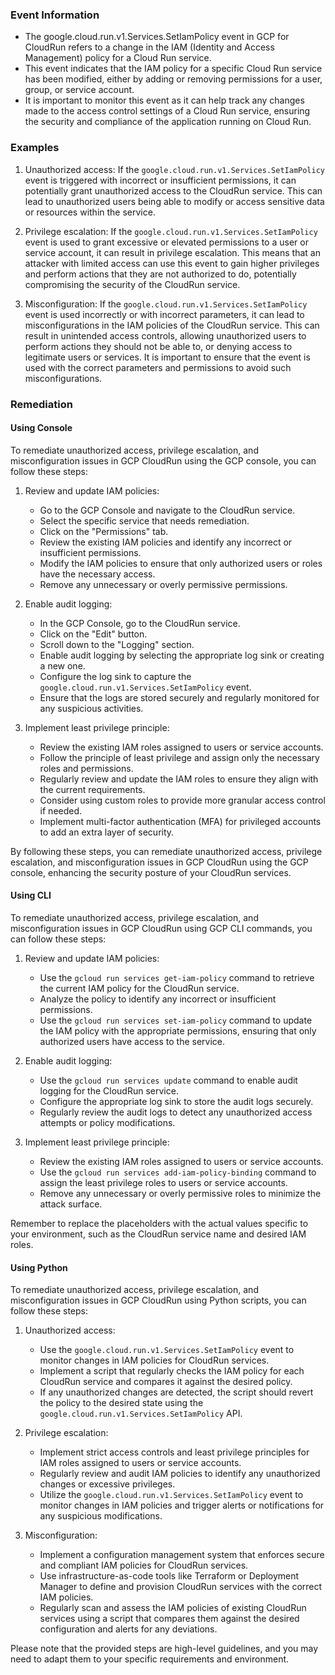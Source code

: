 
### Event Information

- The google.cloud.run.v1.Services.SetIamPolicy event in GCP for CloudRun refers to a change in the IAM (Identity and Access Management) policy for a Cloud Run service.
- This event indicates that the IAM policy for a specific Cloud Run service has been modified, either by adding or removing permissions for a user, group, or service account.
- It is important to monitor this event as it can help track any changes made to the access control settings of a Cloud Run service, ensuring the security and compliance of the application running on Cloud Run.


### Examples

1. Unauthorized access: If the `google.cloud.run.v1.Services.SetIamPolicy` event is triggered with incorrect or insufficient permissions, it can potentially grant unauthorized access to the CloudRun service. This can lead to unauthorized users being able to modify or access sensitive data or resources within the service.

2. Privilege escalation: If the `google.cloud.run.v1.Services.SetIamPolicy` event is used to grant excessive or elevated permissions to a user or service account, it can result in privilege escalation. This means that an attacker with limited access can use this event to gain higher privileges and perform actions that they are not authorized to do, potentially compromising the security of the CloudRun service.

3. Misconfiguration: If the `google.cloud.run.v1.Services.SetIamPolicy` event is used incorrectly or with incorrect parameters, it can lead to misconfigurations in the IAM policies of the CloudRun service. This can result in unintended access controls, allowing unauthorized users to perform actions they should not be able to, or denying access to legitimate users or services. It is important to ensure that the event is used with the correct parameters and permissions to avoid such misconfigurations.

### Remediation

#### Using Console

To remediate unauthorized access, privilege escalation, and misconfiguration issues in GCP CloudRun using the GCP console, you can follow these steps:

1. Review and update IAM policies:
   - Go to the GCP Console and navigate to the CloudRun service.
   - Select the specific service that needs remediation.
   - Click on the "Permissions" tab.
   - Review the existing IAM policies and identify any incorrect or insufficient permissions.
   - Modify the IAM policies to ensure that only authorized users or roles have the necessary access.
   - Remove any unnecessary or overly permissive permissions.

2. Enable audit logging:
   - In the GCP Console, go to the CloudRun service.
   - Click on the "Edit" button.
   - Scroll down to the "Logging" section.
   - Enable audit logging by selecting the appropriate log sink or creating a new one.
   - Configure the log sink to capture the `google.cloud.run.v1.Services.SetIamPolicy` event.
   - Ensure that the logs are stored securely and regularly monitored for any suspicious activities.

3. Implement least privilege principle:
   - Review the existing IAM roles assigned to users or service accounts.
   - Follow the principle of least privilege and assign only the necessary roles and permissions.
   - Regularly review and update the IAM roles to ensure they align with the current requirements.
   - Consider using custom roles to provide more granular access control if needed.
   - Implement multi-factor authentication (MFA) for privileged accounts to add an extra layer of security.

By following these steps, you can remediate unauthorized access, privilege escalation, and misconfiguration issues in GCP CloudRun using the GCP console, enhancing the security posture of your CloudRun services.

#### Using CLI

To remediate unauthorized access, privilege escalation, and misconfiguration issues in GCP CloudRun using GCP CLI commands, you can follow these steps:

1. Review and update IAM policies:
   - Use the `gcloud run services get-iam-policy` command to retrieve the current IAM policy for the CloudRun service.
   - Analyze the policy to identify any incorrect or insufficient permissions.
   - Use the `gcloud run services set-iam-policy` command to update the IAM policy with the appropriate permissions, ensuring that only authorized users have access to the service.

2. Enable audit logging:
   - Use the `gcloud run services update` command to enable audit logging for the CloudRun service.
   - Configure the appropriate log sink to store the audit logs securely.
   - Regularly review the audit logs to detect any unauthorized access attempts or policy modifications.

3. Implement least privilege principle:
   - Review the existing IAM roles assigned to users or service accounts.
   - Use the `gcloud run services add-iam-policy-binding` command to assign the least privilege roles to users or service accounts.
   - Remove any unnecessary or overly permissive roles to minimize the attack surface.

Remember to replace the placeholders with the actual values specific to your environment, such as the CloudRun service name and desired IAM roles.

#### Using Python

To remediate unauthorized access, privilege escalation, and misconfiguration issues in GCP CloudRun using Python scripts, you can follow these steps:

1. Unauthorized access:
   - Use the `google.cloud.run.v1.Services.SetIamPolicy` event to monitor changes in IAM policies for CloudRun services.
   - Implement a script that regularly checks the IAM policy for each CloudRun service and compares it against the desired policy.
   - If any unauthorized changes are detected, the script should revert the policy to the desired state using the `google.cloud.run.v1.Services.SetIamPolicy` API.

2. Privilege escalation:
   - Implement strict access controls and least privilege principles for IAM roles assigned to users or service accounts.
   - Regularly review and audit IAM policies to identify any unauthorized changes or excessive privileges.
   - Utilize the `google.cloud.run.v1.Services.SetIamPolicy` event to monitor changes in IAM policies and trigger alerts or notifications for any suspicious modifications.

3. Misconfiguration:
   - Implement a configuration management system that enforces secure and compliant IAM policies for CloudRun services.
   - Use infrastructure-as-code tools like Terraform or Deployment Manager to define and provision CloudRun services with the correct IAM policies.
   - Regularly scan and assess the IAM policies of existing CloudRun services using a script that compares them against the desired configuration and alerts for any deviations.

Please note that the provided steps are high-level guidelines, and you may need to adapt them to your specific requirements and environment.

